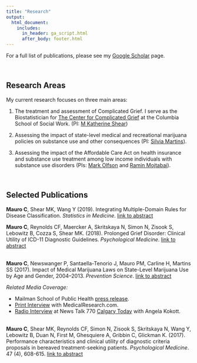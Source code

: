 ```yaml
---
title: "Research"
output:
  html_document:
    includes:
      in_header: ga_script.html
      after_body: footer.html
---
```


<link rel="stylesheet" href="academicons.css"/>
<link rel="stylesheet" href="styles.css" type="text/css">

For a full list of publications, please see my [Google Scholar](https://scholar.google.com/citations?user=6AWzLpgAAAAJ&hl=en) page.

<br>

## Research Areas
My current research focuses on three main areas:

1. The treatment and assessment of Complicated Grief. I serve as the Biostatistician for [The Center for Complicated Grief](https://complicatedgrief.columbia.edu/professionals/complicated-grief-professionals/overview/) at the Columbia School of Social Work. (PI: [M Katherine Shear](https://socialwork.columbia.edu/faculty/full-time/m-katherine-shear/))

2. Assessing the impact of state-level medical and recreational marijuana policies on substance use and other consequences (PI: [Silvia Martins](https://www.mailman.columbia.edu/people/our-faculty/ssm2183)).

3. Assessing the impact of the Affordable Care Act on health insurance and substance use treatment among low income individuals with substance use disorders (PIs: [Mark Olfson](https://www.columbiapsychiatry.org/profile/mark-olfson-md) and [Ramin Mojtabai](https://www.jhsph.edu/faculty/directory/profile/2111/ramin-mojtabai)).

<br>

## Selected Publications
**Mauro C**, Shear MK, Wang Y (2019). Integrating Multiple-Domain Rules for Disease Classification. *Statistics in Medicine*. [link to abstract](https://onlinelibrary.wiley.com/doi/abs/10.1002/sim.8173)


**Mauro C**, Reynolds CF, Maercker A, Skritskaya N, Simon N, Zisook S, Lebowitz B, Cozza S, Shear MK. (2018). Prolonged Grief Disorder: Clinical Utility of ICD-11 Diagnostic Guidelines. *Psychological Medicine*. [link to abstract](https://doi.org/10.1017/S0033291718001563)

<br>
**Mauro C**, Newswanger P, Santaella-Tenorio J, Mauro PM, Carline H, Martins SS (2017). Impact of Medical Marijuana Laws on State-Level Marijuana Use by Age and Gender, 2004–2013. *Prevention Science*. [link to abstract](https://doi.org/10.1007/s11121-017-0848-3)

*Related Media Coverage:*  

* Mailman School of Public Health [press release](https://www.mailman.columbia.edu/public-health-now/news/more-adults-use-marijuana-states-where-it-legal).  
* [Print Interview](https://medicalresearch.com/author-interviews/what-impact-have-state-level-laws-had-on-marijuana-use/38356/) with MedicalResearch.com.  
* [Radio Interview](downloads/Adolescence and Cannabis.mp3) at News Talk 770 [Calgary Today](https://globalnews.ca/calgary/program/calgary-today/) with Angela Kokott.

<br>
**Mauro C**, Shear MK, Reynolds CF, Simon N, Zisook S, Skritskaya N, Wang Y, Lebowitz B, Duan N, First M, Ghesquiere A, Gribbin C, Glickman K. (2017). Performance characteristics and clinical utility of diagnostic criteria proposals in bereaved treatment-seeking patients. *Psychological Medicine*. 47 (4), 608-615. [link to abstract](https://www.ncbi.nlm.nih.gov/pubmed/27821201)
